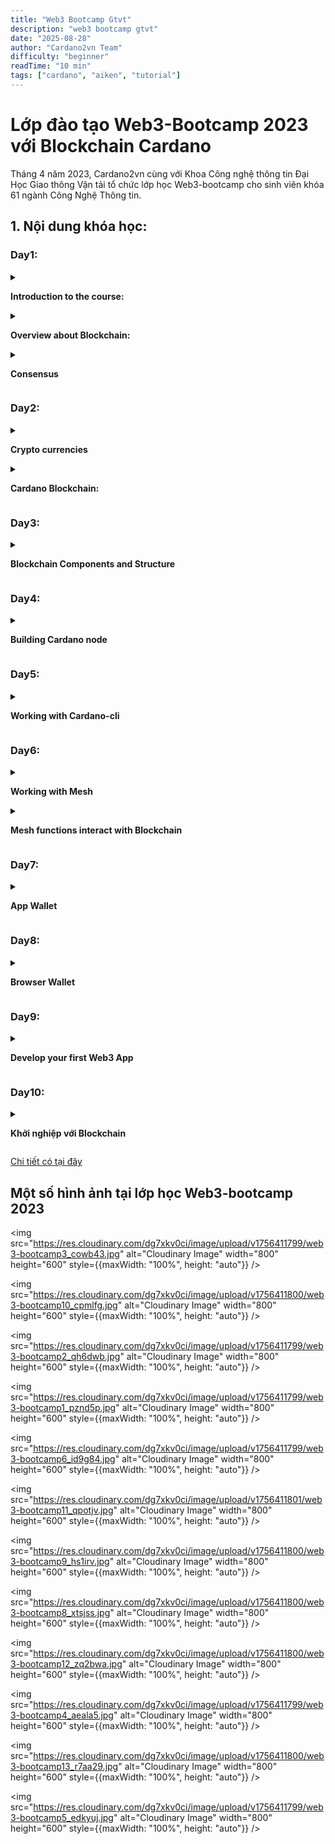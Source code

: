 ```yaml
---
title: "Web3 Bootcamp Gtvt"
description: "web3 bootcamp gtvt"
date: "2025-08-28"
author: "Cardano2vn Team"
difficulty: "beginner"
readTime: "10 min"
tags: ["cardano", "aiken", "tutorial"]
---
```


# Lớp đào tạo Web3-Bootcamp 2023 với Blockchain Cardano

Tháng 4 năm 2023, Cardano2vn cùng với Khoa Công nghệ thông tin Đại Học Giao thông Vận tải tổ chức lớp học Web3-bootcamp cho sinh viên khóa 61 ngành Công Nghệ Thông tin.

## 1. Nội dung khóa học:

### Day1:

<details> 

<summary> 

**Introduction to the course:**
</summary> 

- Web3 - Codecamp

- The Guide to Web3:

- The Evolution of the Web

- Web2vs Web3

- Web3 components

- Web3 Features

</details> 

<details> 

<summary> 

**Overview about Blockchain:**

</summary> 

- What is a blockchain?

- Understanding SHA 256 - Hash

- Immutable Ledger

- Distributed P2P Network

</details> 

<details> 

<summary> 

**Consensus**

</summary> 

- Byzantine Fault Tolerance

- Consensus protocol

- POW, POS, DPOS

</details> 

### Day2:

<details> 

<summary> 

**Crypto currencies**

</summary> 

- Overview about Crypto market
- Blockchain generations
- Bitcoin (e-gold)
- Ethereum (smart contract pioneer)

</details> 

<details> 

<summary> 

**Cardano Blockchain:**

</summary> 

- History
- Roadmap
- Pro & Cons
- Native token 
- Ecosystem

</details> 

### Day3:

<details> 

<summary> 

**Blockchain Components and Structure**

</summary> 

- Transaction Models
- Block Rewards and Transaction Fees
- Wallets
- UTXO
- Addresses
- Mnemonic seed phrase (BIP39)
- Key Derivation

</details>

### Day4:

<details> 

<summary> 

**Building Cardano node**

</summary> 

- Building a node on testnet
- Building a node on mainnet
- Assignment: Student self-build node on test-net
- Introduction and Practicing with Demeter.run

</details> 

### Day5:

<details> 

<summary> 

**Working with Cardano-cli**

</summary> 

- Create wallet (Key types: private key, public key, stake key...) by using Cardano-cli
- Create your first transaction by using Cardano-cli
- Mint/burn a token by using Cardano-cli
- Mint/burn a NFT by using Cardano-cli
- Create multi signature tx by using Cardano-cli

</details> 

### Day6:

<details> 

<summary> 

**Working with Mesh**

</summary> 

- Create a wallet by using web extension application
- Introduction about Mesh and API Providers
- Overview about Mesh and blockfrost

</details>

<details> 

<summary> 

**Mesh functions interact with Blockchain**

</summary> 

- Setup MeshProvider
- UI-components
- Wallet Hooks

</details> 

### Day7:

<details> 

<summary> 

**App Wallet**

</summary> 

- Generate wallet
- Load wallet
- Get payment address
- Get reward address
- Sign transactions
- Sign data

</details> 

### Day8:

<details> 

<summary> 

**Browser Wallet**

</summary> 

- Get installed wallets
- Connect wallet
- Get balance
- Get change address
- Get collateral
- Get network ID
- Get reward addresses
- Get unused addresses
- Get used addresses
- Get UTXOs
- Sign data
- Sign transaction
- Submit transaction
- Get assets
- Get lovelace
- Get policy IDs
- Get collection of assets

</details> 

### Day9:

<details> 

<summary> 

**Develop your first Web3 App**

</summary> 

- Create the first transaction
- Moving asset between wallets
- Build a web3 to mint/burn a token
- Build a web3 to mint/burn NFT
- Create a multi signature tx on web3

</details> 

### Day10:

<details> 

<summary> 

**Khởi nghiệp với Blockchain**

</summary> 

- Introduction Project Catalyst and Deep Funding and what nexts?
- Open discussion

</details> 

[Chi tiết có tại đây](https://forum.cardano.org/t/web3-bootcamp-s-ki-n-cho-sinh-vien-va-c-ng-d-ng/117201)

## Một số hình ảnh tại lớp học Web3-bootcamp 2023

<img src="https://res.cloudinary.com/dg7xkv0ci/image/upload/v1756411799/web3-bootcamp3_cowb43.jpg" alt="Cloudinary Image" width="800" height="600" style={{maxWidth: "100%", height: "auto"}} />

<img src="https://res.cloudinary.com/dg7xkv0ci/image/upload/v1756411800/web3-bootcamp10_cpmlfg.jpg" alt="Cloudinary Image" width="800" height="600" style={{maxWidth: "100%", height: "auto"}} />

<img src="https://res.cloudinary.com/dg7xkv0ci/image/upload/v1756411799/web3-bootcamp2_qh6dwb.jpg" alt="Cloudinary Image" width="800" height="600" style={{maxWidth: "100%", height: "auto"}} />

<img src="https://res.cloudinary.com/dg7xkv0ci/image/upload/v1756411799/web3-bootcamp1_pznd5p.jpg" alt="Cloudinary Image" width="800" height="600" style={{maxWidth: "100%", height: "auto"}} />

<img src="https://res.cloudinary.com/dg7xkv0ci/image/upload/v1756411799/web3-bootcamp6_id9g84.jpg" alt="Cloudinary Image" width="800" height="600" style={{maxWidth: "100%", height: "auto"}} />

<img src="https://res.cloudinary.com/dg7xkv0ci/image/upload/v1756411801/web3-bootcamp11_qpotjv.jpg" alt="Cloudinary Image" width="800" height="600" style={{maxWidth: "100%", height: "auto"}} />

<img src="https://res.cloudinary.com/dg7xkv0ci/image/upload/v1756411800/web3-bootcamp9_hs1irv.jpg" alt="Cloudinary Image" width="800" height="600" style={{maxWidth: "100%", height: "auto"}} />

<img src="https://res.cloudinary.com/dg7xkv0ci/image/upload/v1756411800/web3-bootcamp8_xtsjss.jpg" alt="Cloudinary Image" width="800" height="600" style={{maxWidth: "100%", height: "auto"}} />

<img src="https://res.cloudinary.com/dg7xkv0ci/image/upload/v1756411800/web3-bootcamp12_zq2bwa.jpg" alt="Cloudinary Image" width="800" height="600" style={{maxWidth: "100%", height: "auto"}} />

<img src="https://res.cloudinary.com/dg7xkv0ci/image/upload/v1756411799/web3-bootcamp4_aeala5.jpg" alt="Cloudinary Image" width="800" height="600" style={{maxWidth: "100%", height: "auto"}} />

<img src="https://res.cloudinary.com/dg7xkv0ci/image/upload/v1756411800/web3-bootcamp13_r7aa29.jpg" alt="Cloudinary Image" width="800" height="600" style={{maxWidth: "100%", height: "auto"}} />

<img src="https://res.cloudinary.com/dg7xkv0ci/image/upload/v1756411799/web3-bootcamp5_edkyuj.jpg" alt="Cloudinary Image" width="800" height="600" style={{maxWidth: "100%", height: "auto"}} />


